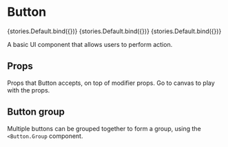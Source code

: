 
<Meta title="Components/Button" />

# Button

<Canvas>
  <Story story={stories.Default} />
  <Story name="Disabled" args={{ disabled: true }}>
    {stories.Default.bind({})}
  </Story>
  <Story name="Loading" args={{ color: 'success', state: 'loading' }}>
    {stories.Default.bind({})}
  </Story>
  <Story name="Text button" args={{ text: true }}>
    {stories.Default.bind({})}
  </Story>
</Canvas>

A basic UI component that allows users to perform action.

## Props

Props that Button accepts, on top of modifier props. Go to canvas to play with the props.

<ArgsTable of={Button} />

## Button group

Multiple buttons can be grouped together to form a group, using the `<Button.Group` component.

<Story story={stories.ButtonGroup} />

<ArgsTable of={Button.Group} />
